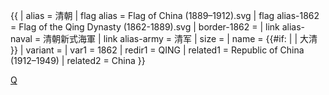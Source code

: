{{ {{{1<noinclude>|country showdata</noinclude>}}}
| alias = 清朝
| flag alias = Flag of China (1889–1912).svg <!-- Superseded -->
| flag alias-1862 = Flag of the Qing Dynasty (1862-1889).svg
| border-1862 =
| link alias-naval = 清朝新式海軍
| link alias-army = 清军
| size = {{{size|}}}
| name = {{#if: {{{name|}}} | {{{name|}}} | 大清 }}
| variant = {{{variant|}}}
<noinclude>
| var1 = 1862
| redir1 = QING
| related1 = Republic of China (1912–1949)
| related2 = China
</noinclude>
}}<noinclude>
[[Category:已不存在國家資料模板|Q]]
</noinclude>